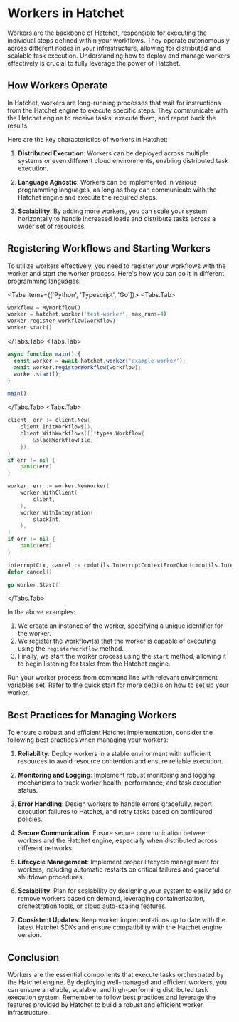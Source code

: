 
# Workers in Hatchet

Workers are the backbone of Hatchet, responsible for executing the individual steps defined within your workflows. They operate autonomously across different nodes in your infrastructure, allowing for distributed and scalable task execution. Understanding how to deploy and manage workers effectively is crucial to fully leverage the power of Hatchet.

## How Workers Operate

In Hatchet, workers are long-running processes that wait for instructions from the Hatchet engine to execute specific steps. They communicate with the Hatchet engine to receive tasks, execute them, and report back the results.

Here are the key characteristics of workers in Hatchet:

1. **Distributed Execution**: Workers can be deployed across multiple systems or even different cloud environments, enabling distributed task execution.

2. **Language Agnostic**: Workers can be implemented in various programming languages, as long as they can communicate with the Hatchet engine and execute the required steps.

3. **Scalability**: By adding more workers, you can scale your system horizontally to handle increased loads and distribute tasks across a wider set of resources.

## Registering Workflows and Starting Workers

To utilize workers effectively, you need to register your workflows with the worker and start the worker process. Here's how you can do it in different programming languages:

<Tabs items={['Python', 'Typescript', 'Go']}>
  <Tabs.Tab>
```python
workflow = MyWorkflow()
worker = hatchet.worker('test-worker', max_runs=4)
worker.register_workflow(workflow)
worker.start()
```
  </Tabs.Tab>
  <Tabs.Tab>
```typescript
async function main() {
  const worker = await hatchet.worker('example-worker');
  await worker.registerWorkflow(workflow);
  worker.start();
}

main();

````
  </Tabs.Tab>
  <Tabs.Tab>
```go
client, err := client.New(
    client.InitWorkflows(),
    client.WithWorkflows([]*types.Workflow{
        &slackWorkflowFile,
    }),
)
if err != nil {
    panic(err)
}

worker, err := worker.NewWorker(
    worker.WithClient(
        client,
    ),
    worker.WithIntegration(
        slackInt,
    ),
)
if err != nil {
    panic(err)
}

interruptCtx, cancel := cmdutils.InterruptContextFromChan(cmdutils.InterruptChan())
defer cancel()

go worker.Start()
````

  </Tabs.Tab>
</Tabs>

In the above examples:

1. We create an instance of the worker, specifying a unique identifier for the worker.
2. We register the workflow(s) that the worker is capable of executing using the `registerWorkflow` method.
3. Finally, we start the worker process using the `start` method, allowing it to begin listening for tasks from the Hatchet engine.

Run your worker process from command line with relevant environment variables set. Refer to the [quick start](https://docs.hatchet.run/home/quickstart/first-workflow) for more details on how to set up your worker.

## Best Practices for Managing Workers

To ensure a robust and efficient Hatchet implementation, consider the following best practices when managing your workers:

1. **Reliability**: Deploy workers in a stable environment with sufficient resources to avoid resource contention and ensure reliable execution.

2. **Monitoring and Logging**: Implement robust monitoring and logging mechanisms to track worker health, performance, and task execution status.

3. **Error Handling**: Design workers to handle errors gracefully, report execution failures to Hatchet, and retry tasks based on configured policies.

4. **Secure Communication**: Ensure secure communication between workers and the Hatchet engine, especially when distributed across different networks.

5. **Lifecycle Management**: Implement proper lifecycle management for workers, including automatic restarts on critical failures and graceful shutdown procedures.

6. **Scalability**: Plan for scalability by designing your system to easily add or remove workers based on demand, leveraging containerization, orchestration tools, or cloud auto-scaling features.

7. **Consistent Updates**: Keep worker implementations up to date with the latest Hatchet SDKs and ensure compatibility with the Hatchet engine version.

## Conclusion

Workers are the essential components that execute tasks orchestrated by the Hatchet engine. By deploying well-managed and efficient workers, you can ensure a reliable, scalable, and high-performing distributed task execution system. Remember to follow best practices and leverage the features provided by Hatchet to build a robust and efficient worker infrastructure.
